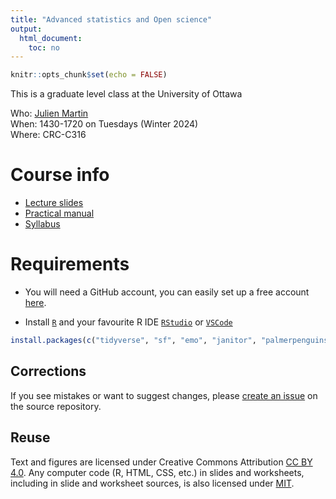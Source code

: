 ```yaml
---
title: "Advanced statistics and Open science"
output:
  html_document:
    toc: no
---
```


```r
knitr::opts_chunk$set(echo = FALSE)
```
 This is a graduate level class at the University of Ottawa

Who: [Julien Martin](https://juliengamartin.github.io/)  
When: 1430-1720 on Tuesdays (Winter 2024)  
Where: CRC-C316  

# Course info

* [Lecture slides](lectures.html)
* [Practical manual](https://biostats-uottawa.github.io/bio8940_manual/)
* [Syllabus](syllabus.html)


# Requirements

<!-- * Download and install [Git](https://git-scm.com/downloads). -->

* You will need a GitHub account, you can easily set up a free account [here](https://github.com/).

* Install [`R`](https://cloud.r-project.org/) and your favourite R IDE [`RStudio`](https://rstudio.com/products/rstudio/download/#download) or [`VSCode`](https://code.visualstudio.com/Download)

<!-- * Have Git, GitHub and RStudio talk to each other following [these guidelines (section 2.2.2 Configuration only)](https://inbo.github.io/git-course/course_rstudio.html#222_configuration). -->

<!-- * Install the following `R` packages: `tidyverse`, `sf`, `emo`, `janitor`, `palmerpenguins`, `usethis` and `lubridate.` You can install them all at once by running the following code in the `R` command line: -->

```r
install.packages(c("tidyverse", "sf", "emo", "janitor", "palmerpenguins", "usethis", "lubridate"))
```

## Corrections {.appendix}

If you see mistakes or want to suggest changes, please [create an issue](https://github.com/BIO8940-uOttawa/Course_material/issues) on the source repository.

## Reuse {.appendix}

Text and figures are licensed under Creative Commons Attribution [CC BY 4.0](https://creativecommons.org/licenses/by/4.0/). Any computer code (R, HTML, CSS, etc.) in slides and worksheets, including in slide and worksheet sources, is also licensed under [MIT](https://github.com/BIO8940-uOttawa/Course_material/blob/master/LICENSE.md). 

